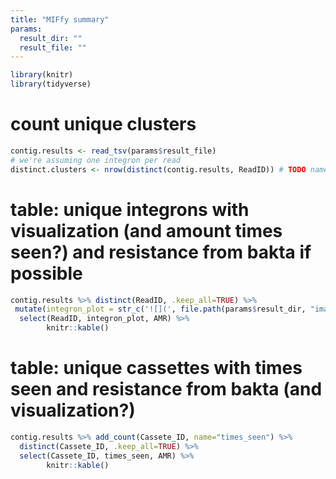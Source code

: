 ```yaml
---
title: "MIFfy summary"
params:
  result_dir: ""
  result_file: ""
---
```

```r
library(knitr)
library(tidyverse)
```
# count unique clusters
```r
contig.results <- read_tsv(params$result_file)
# we're assuming one integron per read
distinct.clusters <- nrow(distinct(contig.results, ReadID)) # TODO name will likely change
```
# table: unique integrons with visualization (and amount times seen?)  and resistance from bakta if possible
```r
contig.results %>% distinct(ReadID, .keep_all=TRUE) %>%
 mutate(integron_plot = str_c('![](', file.path(params$result_dir, "images", str_c(ReadID, ".png")), ')')) %>%
  select(ReadID, integron_plot, AMR) %>%
        knitr::kable()
```
# table: unique cassettes with times seen  and resistance from bakta (and visualization?)

```r
contig.results %>% add_count(Cassete_ID, name="times_seen") %>%
  distinct(Cassete_ID, .keep_all=TRUE) %>%
  select(Cassete_ID, times_seen, AMR) %>%
        knitr::kable()
```